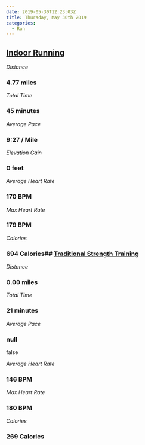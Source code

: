 ```yaml
---
date: 2019-05-30T12:23:03Z
title: Thursday, May 30th 2019
categories:
  - Run
---
```

## [Indoor Running](https://www.strava.com/activities/2409449470)

_Distance_

### 4.77 miles

_Total Time_

### 45 minutes

_Average Pace_

### 9:27 / Mile

_Elevation Gain_

### 0 feet

_Average Heart Rate_

### 170 BPM

_Max Heart Rate_

### 179 BPM

_Calories_

### 694 Calories## [Traditional Strength Training](https://www.strava.com/activities/2409452658)

_Distance_

### 0.00 miles

_Total Time_

### 21 minutes

_Average Pace_

### null

false

_Average Heart Rate_

### 146 BPM

_Max Heart Rate_

### 180 BPM

_Calories_

### 269 Calories